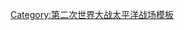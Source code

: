 {{Campaignbox
|name = Campaignbox 吉爾伯特-馬紹爾群島战役
|title = [[吉爾伯特-馬紹爾群島战役]]
| listclass = hlist
|battles =
*[[馬紹爾及吉爾伯特群島突襲]]
*{{le|突襲马金群岛|Raid on Makin Island|第1次马金群岛}}
*[[塔拉瓦戰役|塔拉瓦]]
*{{le|马金群岛戰役|Battle of Makin|第2次马金群岛}}
*{{le|瓜加林戰役|Battle of Kwajalein|瓜加林}}
*[[冰雹行動|空袭丘克群岛]]
*{{le|埃内韦塔克戰役|Battle of Eniwetok|埃内韦塔克}}
*{{le|玷污一號行動|Operation Desecrate One|空襲帛琉}}
}}<noinclude>
[[Category:第二次世界大战太平洋战场模板]]
</noinclude>